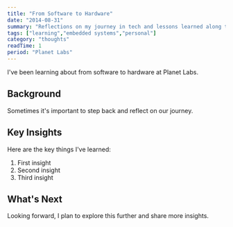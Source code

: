 ```yaml
---
title: "From Software to Hardware"
date: "2014-08-31"
summary: "Reflections on my journey in tech and lessons learned along the way."
tags: ["learning","embedded systems","personal"]
category: "thoughts"
readTime: 1
period: "Planet Labs"
---
```


I've been learning about from software to hardware at Planet Labs.

## Background

Sometimes it's important to step back and reflect on our journey.

## Key Insights

Here are the key things I've learned:

1. First insight
2. Second insight
3. Third insight

## What's Next

Looking forward, I plan to explore this further and share more insights.

